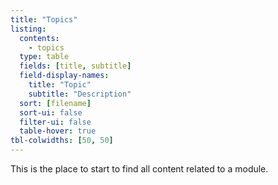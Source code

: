 ```yaml
---
title: "Topics"
listing:
  contents:
    - topics
  type: table
  fields: [title, subtitle]
  field-display-names:
    title: "Topic"
    subtitle: "Description"
  sort: [filename]
  sort-ui: false
  filter-ui: false
  table-hover: true
tbl-colwidths: [50, 50]
---
```


This is the place to start to find all content related to a module. 